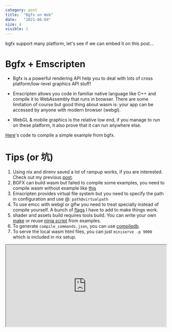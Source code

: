 ```yaml
---
category: post
title:  "Bgfx on Web"
date:   "2021-06-04"
size: 4
visible: 1
---
```

bgfx support many platform, let's see if we can embed it on this post...

# Bgfx + Emscripten

* Bgfx is a powerful rendering API help you to deal with lots of cross platform/low-level graphics API stuff!

* Emscripten allows you code in familiar native language like C++ and compile it to WebAssembly that runs in browser. There are some limitation of course but good thing about wasm is: your app can be accessed by anyone with modern browser (webgl).

* WebGL & mobile graphics is the relative low end, if you manage to run on these platform, it also prove that it can run anywhere else.

[Here](https://github.com/daizeng1984/bgfx.emscripten)'s code to compile a simple example from bgfx.

# Tips (or 坑)
1. Using nix and direnv saved a lot of rampup works, if you are interested. Check out my previous [post](./2020-12-10-nix-power-2).
2. BGFX can build wasm but failed to compile some examples, you need to compile wasm without example like [this](https://github.com/daizeng1984/bgfx.emscripten/blob/master/Makefile#L76)
3. Emscripten provides virtual file system but you need to specify the path in configuration and use @: `path@virtualpath`
4. To use emcc with webgl or glfw you need to treat specially instead of compile yourself. A bunch of [flags](https://github.com/daizeng1984/bgfx.emscripten/blob/master/Makefile#L29) I have to add to make things work.
5. shader and assets build requires tools build. You can write your own [make](https://github.com/daizeng1984/bgfx.make/blob/master/assets/Makefile) or reuse [ninja script](https://github.com/daizeng1984/bgfx.emscripten/blob/master/assets/build.ninja) from examples.
6. To generate `compile_commands.json`, you can use [compiledb](https://github.com/daizeng1984/bgfx.emscripten/blob/master/default.nix#L10).
7. To serve the local wasm html files, you can just `miniserve -p 9000` which is included in nix setup.


<div style="
  position: relative;
  width: 100%;
  height: 0;
  padding-bottom: 51%;">
<iframe width="100%" style="
  position: absolute;
  width: 100%;
  height: 100%;
  left: 0; top: 0;
" src="https://daizeng1984.bitbucket.io/assets/wasm/hdr/main.html" />
</div>
